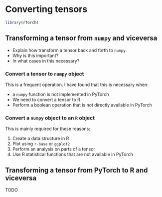 # Converting tensors

```r
library(rTorch)
```



## Transforming a tensor from `numpy` and viceversa
* Explain how transform a tensor back and forth to `numpy`.
* Why is this important?
* In what cases in this necessary?


### Convert a tensor to `numpy` object
This is a frequent operation. I have found that this is necessary when:

* a `numpy` function is not implemented in PyTorch
* We need to convert a tensor to R
* Perform a boolean operation that is not directly available in PyTorch


### Convert a `numpy` object to an `R` object
This is mainly required for these reasons:

1. Create a data structure in R
2. Plot using `r-base` or `ggplot2`
3. Perform an analysis on parts of a tensor
4. Use R statistical functions that are not available in PyTorch


## Transforming a tensor from PyTorch to R and viceversa
TODO
